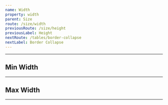 ```yaml
---
name: Width
property: width
parent: Size
route: /size/width
previousRoute: /size/height
previousLabel: Height
nextRoute: /tables/border-collapse
nextLabel: Border Collapse
---
```


<UtilityInfo pattern="w-{size}" themeProperty="width" />

---

<Grid minWidth="128px">
  <InfoBox pattern="w-1/2" color="gray">
    <Box
      className={`bg-gray-300 rounded border-gray-400 text-gray-400 h-6 font-mono border-4 w-1/2`}
    />
  </InfoBox>
  <InfoBox pattern="w-2/3" color="gray">
    <Box
      className={`bg-gray-300 rounded border-gray-400 text-gray-400 h-6 font-mono border-4 w-2/3`}
    />
  </InfoBox>
  <InfoBox pattern="w-1/4" color="gray">
    <Box
      className={`bg-gray-300 rounded border-gray-400 text-gray-400 h-6 font-mono border-4 w-1/4`}
    />
  </InfoBox>
  <InfoBox pattern="w-3/4" color="gray">
    <Box
      className={`bg-gray-300 rounded border-gray-400 text-gray-400 h-6 font-mono border-4 w-3/4`}
    />
  </InfoBox>
  <InfoBox pattern="w-1/5" color="gray">
    <Box
      className={`bg-gray-300 rounded border-gray-400 text-gray-400 h-6 font-mono border-4 w-1/5`}
    />
  </InfoBox>
  <InfoBox pattern="w-2/5" color="gray">
    <Box
      className={`bg-gray-300 rounded border-gray-400 text-gray-400 h-6 font-mono border-4 w-2/5`}
    />
  </InfoBox>
  <InfoBox pattern="w-3/5" color="gray">
    <Box
      className={`bg-gray-300 rounded border-gray-400 text-gray-400 h-6 font-mono border-4 w-3/5`}
    />
  </InfoBox>
  <InfoBox pattern="w-4/5" color="gray">
    <Box
      className={`bg-gray-300 rounded border-gray-400 text-gray-400 h-6 font-mono border-4 w-4/5`}
    />
  </InfoBox>
  <InfoBox pattern="w-1/6" color="gray">
    <Box
      className={`bg-gray-300 rounded border-gray-400 text-gray-400 h-6 font-mono border-4 w-1/6`}
    />
  </InfoBox>
  <InfoBox pattern="w-5/6" color="gray">
    <Box
      className={`bg-gray-300 rounded border-gray-400 text-gray-400 h-6 font-mono border-4 w-5/6`}
    />
  </InfoBox>
  <InfoBox pattern="w-full" color="gray">
    <Box
      className={`bg-gray-300 rounded border-gray-400 text-gray-400 h-6 font-mono border-4 w-full`}
    />
  </InfoBox>
</Grid>

## Min Width

<UtilityInfo pattern="min-w-{size}" themeProperty="minWidth" />

---

## Max Width

<UtilityInfo pattern="max-w-{size}" themeProperty="maxWidth" />

---

